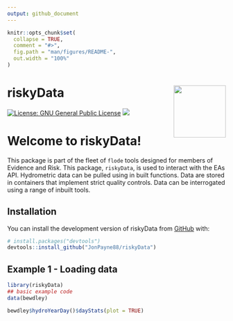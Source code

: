 ```yaml
---
output: github_document
---
```


<!-- README.md is generated from README.Rmd. Please edit that file -->

```r
knitr::opts_chunk$set(
  collapse = TRUE,
  comment = "#>",
  fig.path = "man/figures/README-",
  out.width = "100%"
)
```

# riskyData <img src="logo.png" align="right" width="120" />

<!-- badges: start -->

[![License: GNU General Public License](https://img.shields.io/badge/license-GNU General Public License-blue.svg)](https://cran.r-project.org/web/licenses/GNU General Public License)
[![](https://img.shields.io/github/languages/code-size/JonPayneEA/HydroEnR.svg)](https://github.com/JonPayneEA/HydroEnR)
<!-- badges: end -->

# Welcome to riskyData!

This package is part of the fleet of `flode` tools designed for members of Evidence and Risk. This package, `riskyData`, is used to interact with the EAs API. Hydrometric data can be pulled using in built functions. Data are stored in containers that implement strict quality controls. Data can be interrogated using a range of inbuilt tools.

## Installation

You can install the development version of riskyData from [GitHub](https://github.com/) with:

``` r
# install.packages("devtools")
devtools::install_github("JonPayne88/riskyData")
```

## Example 1 - Loading data

```r
library(riskyData)
## basic example code
data(bewdley)

bewdley$hydroYearDay()$dayStats(plot = TRUE)
     
```
